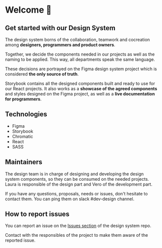 
<Meta title="Welcome" />

# Welcome 👋

## Get started with our Design System

The design system borns of the collaboration, teamwork and cocreation among <b>designers, programmers and product owners</b>.

Together, we decide the components needed in our projects as well as the naming to be applied. This way, all departments
speak the same language.

These decisions are portrayed on the Figma design system project which is considered <b>the only source of truth</b>.

Storybook contains all the designed components built and ready to use for our React projects. It also works as a <b>showcase
of the agreed components</b> and styles designed on the Figma project, as well as a <b>live documentation for programmers</b>.

## Technologies

* Figma
* Storybook
* Chromatic
* React
* SASS

## Maintainers

The design team is in charge of designing and developing the design system components, so they can be consumed on the needed projects.
Laura is responsible of the design part and Vero of the development part.

If you have any questions, proposals, needs or issues, don't hesitate to contact them. You can ping them on slack #dev-design channel.

## How to report issues

You can report an issue on the [Issues section](https://github.com/agroptima/design-system/issues) of the design system repo.

Contact with the responsibles of the project to make them aware of the reported issue.
